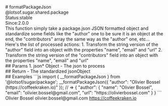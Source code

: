 <div class="docmap-mdx">
# formatPackageJson
<div class="_namespace">@lotsof.sugar.shared.package</div>
<div class="_metas">
<div class="_status"><span class="_status-label">Status:</span><span class="_status-value -stable">stable</span></div>
<div class="_since"><span class="_since-label">Since:</span><span class="_since-value">2.0.0</span></div>
</div>
<div class="_description">
This function simply take a package.json JSON formatted object and standardize
some fields like the "author" one to be sure it is an object at the end,
the "contributors" array the same way as the "author" one, etc... Here's the list
of processed actions:
1. Transform the string version of the "author" field into an object with the properties "name", "email" and "url"
2. Transform the string version of the "contributors" field into an object with the properties "name", "email" and "url"
</div>
<div class="_params">
## Params
1. <span class="_name">json<span class="_required">*</span></span><span class="_default"></span> <span class="_type">Object</span>
   - The json to process
</div>
<div class="_return">
## Return
- <span class="_description">The standardized json</span><span class="_default"></span><span class="_type">Object</span>
</div>
<div class="_examples">
## Examples
```js
import { __formatPackageJson } from '@lotsof/sugar/package';
__formatPackageJson({
   "author": "Olivier Bossel <olivier.bossel@gmail.com> (https://coffeekraken.io)"
}); // => {
   "author": {
     "name": "Olivier Bossel",
     "email": "olivier.bossel@gmail.com",
     "url": "https://olivierbossel.com"
   }
}
```
</div>
<div class="_author">
<span class="_name">Olivier Bossel</span>
<span class="_email">olivier.bossel@gmail.com</span>
<a href="https://coffeekraken.io" target="_blank" class="_url">https://coffeekraken.io</a>
</div>
</div>